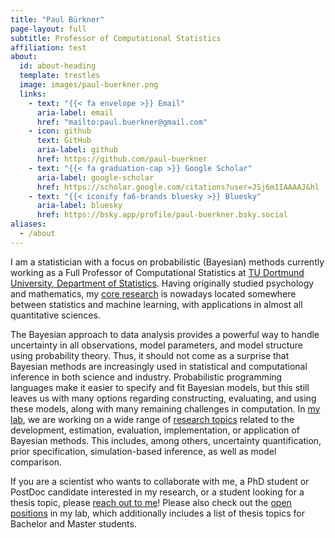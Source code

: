 ```yaml
---
title: "Paul Bürkner"
page-layout: full
subtitle: Professor of Computational Statistics
affiliation: test
about:
  id: about-heading
  template: trestles
  image: images/paul-buerkner.png
  links:
    - text: "{{< fa envelope >}} Email"
      aria-label: email
      href: "mailto:paul.buerkner@gmail.com"
    - icon: github
      text: GitHub
      aria-label: github
      href: https://github.com/paul-buerkner
    - text: "{{< fa graduation-cap >}} Google Scholar"
      aria-label: google-scholar
      href: https://scholar.google.com/citations?user=JSj6m1IAAAAJ&hl
    - text: "{{< iconify fa6-brands bluesky >}} Bluesky"
      aria-label: bluesky
      href: https://bsky.app/profile/paul-buerkner.bsky.social
aliases:
  - /about
---
```


:::{#about-heading}

I am a statistician with a focus on probabilistic (Bayesian) methods currently
working as a Full Professor of Computational Statistics at [TU Dortmund
University, Department of Statistics](https://statistik.tu-dortmund.de/en/department/). 
Having originally studied psychology and mathematics, my [core research](../research/)
is nowadays located somewhere between statistics and machine learning, 
with applications in almost all quantitative sciences.

The Bayesian approach to data analysis provides a powerful way to handle
uncertainty in all observations, model parameters, and model structure using
probability theory. Thus, it should not come as a surprise that Bayesian methods
are increasingly used in statistical and computational inference in both science
and industry. Probabilistic programming languages make it easier to specify and
fit Bayesian models, but this still leaves us with many options regarding
constructing, evaluating, and using these models, along with many remaining
challenges in computation. In [my lab](../people), we are working on a wide
range of [research topics](../research/) related to the development, estimation,
evaluation, implementation, or application of Bayesian methods. This includes, among others,
uncertainty quantification, prior specification, simulation-based inference, as
well as model comparison.

If you are a scientist who wants to collaborate with me, a PhD student or PostDoc
candidate interested in my research, or a student looking for a thesis topic,
please [reach out to me](mailto:paul.buerkner@gmail.com)! Please also check
out the [open positions](../positions) in my lab, which additionally includes a list
of thesis topics for Bachelor and Master students.

:::
